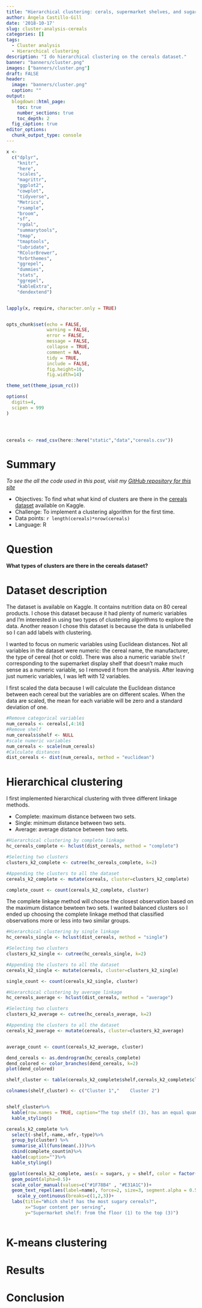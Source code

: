 ```yaml
---
title: "Hierarchical clustering: cerals, supermarket shelves, and sugar"
author: Ángela Castillo-Gill
date: '2018-10-17'
slug: cluster-analysis-cereals
categories: []
tags: 
  - Cluster analysis
  - Hierarchical clustering
description: "I do hierarchical clustering on the cereals dataset."
banner: "banners/cluster.png"
images: ["banners/cluster.png"]
draft: FALSE
header: 
  image: "banners/cluster.png"
  caption: ""
output:
  blogdown::html_page:
    toc: true
    number_sections: true
    toc_depth: 2
  fig_caption: true
editor_options: 
  chunk_output_type: console
---
```



```r
x <-
  c("dplyr",
    "knitr",
    "here",
    "scales",
    "magrittr",
    "ggplot2",
    "cowplot",
    "tidyverse",
    "Metrics",
    "rsample",
    "broom",
    "sf",
    "rgdal",
    "summarytools",
    "tmap",
    "tmaptools",
    "lubridate",
    "RColorBrewer",
    "hrbrthemes",
    "ggrepel",
    "dummies",
    "stats",
    "ggrepel",
    "kableExtra",
    "dendextend")


lapply(x, require, character.only = TRUE)


opts_chunk$set(echo = FALSE,
               warning = FALSE,
               error = FALSE,
               message = FALSE,
               collapse = TRUE,
               comment = NA,
               tidy = TRUE,
               include = FALSE,
               fig.height=10, 
               fig.width=14)

theme_set(theme_ipsum_rc())

options(
  digits=4,
  scipen = 999
)




cereals <- read_csv(here::here("static","data","cereals.csv"))
```

# Summary

*To see the all the code used in this post, visit my [GitHub repository for this site](https://github.com/acastillogill/acastillogill)* 

- Objectives: To find what what kind of clusters are there in the [cereals dataset](https://www.kaggle.com/crawford/80-cereals/home) available on Kaggle. 
- Challenge: To implement a clustering algorithm for the first time.
- Data points: `r length(cereals)*nrow(cereals)`
- Language: R 


# Question

**What types of clusters are there in the cereals dataset?**

# Dataset description 

The dataset is available on Kaggle. It contains nutrition data on 80 cereal products. I chose this dataset because it had plenty of numeric variables and I'm interested in using two types of clustering algorithms to explore the data. Another reason I chose this dataset is because the data is unlabelled so I can add labels with clustering. 

I wanted to focus on numeric variables using Euclidean distances. Not all variables in the dataset were numeric: the cereal name, the manufacturer, the type of cereal (hot or cold). There was also a numeric variable `Shelf` corresponding to the supemarket display shelf that doesn't make much sense as a numeric variable, so I removed it from the analysis. After leaving just numeric variables, I was left with 12 variables. 

I first scaled the data because I will calculate the Euclidean distance between each cereal but the variables are on different scales. When the data are scaled, the mean for each variable will be zero and a standard deviation of one.

```r
#Remove categorical variables
num_cereals <- cereals[,4:16]
#Remove shelf
num_cereals$shelf <- NULL
#scale numeric variables
num_cereals <- scale(num_cereals)
#Calculate distances
dist_cereals <- dist(num_cereals, method = "euclidean")
```


# Hierarchical clustering


I first implemented hierarchical clustering with three different linkage methods.

- Complete: maximum distance between two sets.
- Single: minimum distance between two sets.
- Average: average distance between two sets.




```r

#Hierarchical clustering by complete linkage
hc_cereals_complete <- hclust(dist_cereals, method = "complete")

#Selecting two clusters
clusters_k2_complete <- cutree(hc_cereals_complete, k=2)

#Appending the clusters to all the dataset
cereals_k2_complete <- mutate(cereals, cluster=clusters_k2_complete)

complete_count <- count(cereals_k2_complete, cluster)
```

The complete linkage method will choose the closest observation based on the maximum distance bewteen two sets. I wanted balanced clusters so I ended up choosing the complete linkage method that classified observations more or less into two similar groups.  


```r

#Hierarchical clustering by single linkage
hc_cereals_single <- hclust(dist_cereals, method = "single")

#Selecting two clusters
clusters_k2_single <- cutree(hc_cereals_single, k=2)

#Appending the clusters to all the dataset
cereals_k2_single <- mutate(cereals, cluster=clusters_k2_single)

single_count <- count(cereals_k2_single, cluster)
```

```r

#Hierarchical clustering by average linkage
hc_cereals_average <- hclust(dist_cereals, method = "average")

#Selecting two clusters
clusters_k2_average <- cutree(hc_cereals_average, k=2)

#Appending the clusters to all the dataset
cereals_k2_average <- mutate(cereals, cluster=clusters_k2_average)


average_count <- count(cereals_k2_average, cluster)
```

```r

dend_cereals <- as.dendrogram(hc_cereals_complete)
dend_colored <- color_branches(dend_cereals, k=2)
plot(dend_colored)
```



```r

shelf_cluster <- table(cereals_k2_complete$shelf,cereals_k2_complete$cluster)

colnames(shelf_cluster) <- c("Cluster 1","    Cluster 2")


shelf_cluster%>%
  kable(row.names = TRUE, caption="The top shelf (3), has an equal quantity of cereals belonging to either cluster. The bottom shelf has almost twice as doubl cluster 2 cereals. Finally, the middle shelf has almost as three times cluster 2 cereals.")%>%
  kable_styling()
```

```r
cereals_k2_complete %>% 
  select(-shelf,-name,-mfr,-type)%>%
  group_by(cluster) %>% 
  summarise_all(funs(mean(.)))%>%
  cbind(complete_count$n)%>%
  kable(caption="")%>%
  kable_styling()
```


```r

 ggplot(cereals_k2_complete, aes(x = sugars, y = shelf, color = factor(cluster))) +
  geom_point(alpha=0.5)+
  scale_color_manual(values=c("#1F78B4" , "#E31A1C"))+
  geom_text_repel(aes(label=name), force=2, size=3, segment.alpha = 0.5)+
    scale_y_continuous(breaks=c(1,2,3))+
  labs(title="Which shelf has the most sugary cereals?",
       x="Sugar content per serving",
       y="Supermarket shelf: from the floor (1) to the top (3)")
  

```

# K-means clustering



# Results

# Conclusion


